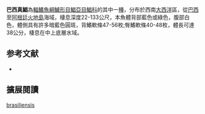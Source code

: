 {{Speciesbox
| image = 
| image_width = 250px
| image_caption = 
| status = NE
| status_system = IUCN3.1
| genus = Stromateus
| species = brasiliensis
| authority = [[Fowler|Fowler]], 1906
| synonyms = 
}}

'''巴西真鯧'''為[[輻鰭魚綱|輻鰭魚綱]][[鱸形目|鱸形目]][[鯧亞目|鯧亞目]][[鯧科|鯧科]]的其中一[[種|種]]，分布於西南[[大西洋|大西洋]]區，從[[巴西|巴西]]至[[阿根廷|阿根廷]][[火地島|火地島]]海域，棲息深度22-133公尺，本魚體背部藍色或綠色，腹部白色，體側具有許多暗藍色圓斑，背鰭軟條47-56枚;臀鰭軟條40-48枚，體長可達38公分，棲息在中上底層水域。

== 参考文献 ==
{{reflist}}
*{{FishBase_species|genus=Stromateus|species=brasiliensis|year=2012|month=7}}

== 擴展閱讀 == 
{{refbegin}}
{{wikispecies-inline|Stromateus brasiliensis|巴西真鯧}}
{{refend}}
{{Taxonbar|from=Q1918183}}

[[Category:真鯧屬|brasiliensis]]


{{鱸形目小作品}}